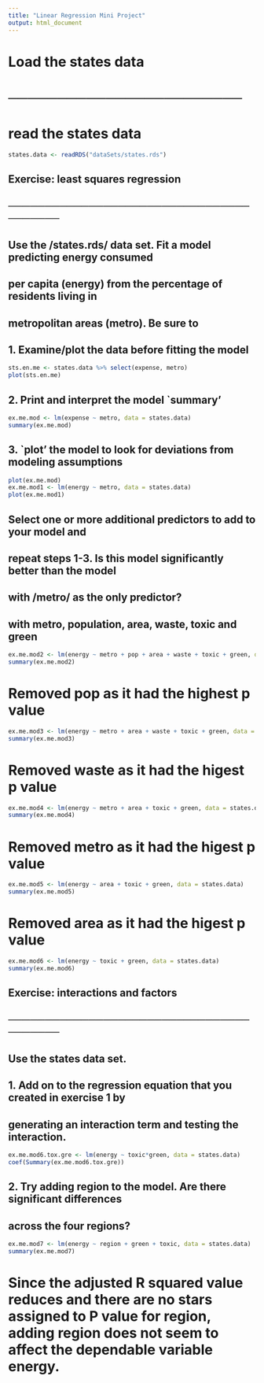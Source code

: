 ```yaml
---
title: "Linear Regression Mini Project"
output: html_document
---
```


# Load the states data
# ────────────────────────

# read the states data
```r
states.data <- readRDS("dataSets/states.rds") 
```

## Exercise: least squares regression
## ────────────────────────────────────────

##   Use the /states.rds/ data set. Fit a model predicting energy consumed
##   per capita (energy) from the percentage of residents living in
##   metropolitan areas (metro). Be sure to
##   1. Examine/plot the data before fitting the model
```r

sts.en.me <- states.data %>% select(expense, metro)
plot(sts.en.me)
```

##   2. Print and interpret the model `summary'
```r
ex.me.mod <- lm(expense ~ metro, data = states.data)
summary(ex.me.mod)
```

##   3. `plot' the model to look for deviations from modeling assumptions
```r
plot(ex.me.mod)
ex.me.mod1 <- lm(energy ~ metro, data = states.data)
plot(ex.me.mod1)
```

##   Select one or more additional predictors to add to your model and
##   repeat steps 1-3. Is this model significantly better than the model
##   with /metro/ as the only predictor?
## with metro, population, area, waste, toxic and green
```r
ex.me.mod2 <- lm(energy ~ metro + pop + area + waste + toxic + green, data = states.data)
summary(ex.me.mod2)
```


# Removed pop as it had the highest p value
```r
ex.me.mod3 <- lm(energy ~ metro + area + waste + toxic + green, data = states.data)
summary(ex.me.mod3)
```


# Removed waste as it had the higest p value
```r
ex.me.mod4 <- lm(energy ~ metro + area + toxic + green, data = states.data)
summary(ex.me.mod4)
```


# Removed metro as it had the higest p value
```r
ex.me.mod5 <- lm(energy ~ area + toxic + green, data = states.data)
summary(ex.me.mod5)
```


# Removed area as it had the higest p value
```r
ex.me.mod6 <- lm(energy ~ toxic + green, data = states.data)
summary(ex.me.mod6)
```


## Exercise: interactions and factors
## ────────────────────────────────────────

##   Use the states data set.

##   1. Add on to the regression equation that you created in exercise 1 by
##      generating an interaction term and testing the interaction.

```r
ex.me.mod6.tox.gre <- lm(energy ~ toxic*green, data = states.data)
coef(Summary(ex.me.mod6.tox.gre))
```

##   2. Try adding region to the model. Are there significant differences
##      across the four regions?

```r
ex.me.mod7 <- lm(energy ~ region + green + toxic, data = states.data)
summary(ex.me.mod7)
```

# Since the adjusted R squared value reduces and there are no stars assigned to P value for region, adding region does not seem to affect the dependable variable energy.

